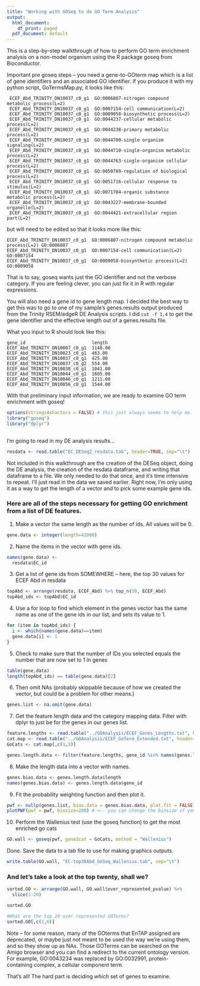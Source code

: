```yaml
---
title: "Working with GOSeq to do GO Term Analysis"
output:
  html_document:
    df_print: paged
  pdf_document: default
---
```




This is a step-by-step walkthrough of how to perform GO term enrichment analysis on a non-model organism using the R package goseq from Bioconductor. 

Important pre goseq steps -- you need a gene-to-GOterm map which is a list of gene identifiers and an associated GO identifier. If you produce it with my python script, GoTermsMap.py, it looks like this:

```
 ECEF_Abd_TRINITY_DN10037_c0_g1  GO:0006807-nitrogen compound metabolic process(L=2)
 ECEF_Abd_TRINITY_DN10037_c0_g1  GO:0007154-cell communication(L=2)
 ECEF_Abd_TRINITY_DN10037_c0_g1  GO:0009058-biosynthetic process(L=2)
 ECEF_Abd_TRINITY_DN10037_c0_g1  GO:0044237-cellular metabolic process(L=2)
 ECEF_Abd_TRINITY_DN10037_c0_g1  GO:0044238-primary metabolic process(L=2)
 ECEF_Abd_TRINITY_DN10037_c0_g1  GO:0044700-single organism signaling(L=2)
 ECEF_Abd_TRINITY_DN10037_c0_g1  GO:0044710-single-organism metabolic process(L=2)
 ECEF_Abd_TRINITY_DN10037_c0_g1  GO:0044763-single-organism cellular process(L=2)
 ECEF_Abd_TRINITY_DN10037_c0_g1  GO:0050789-regulation of biological process(L=2)
 ECEF_Abd_TRINITY_DN10037_c0_g1  GO:0051716-cellular response to stimulus(L=2)
 ECEF_Abd_TRINITY_DN10037_c0_g1  GO:0071704-organic substance metabolic process(L=2)
 ECEF_Abd_TRINITY_DN10037_c0_g1  GO:0043227-membrane-bounded organelle(L=2)
 ECEF_Abd_TRINITY_DN10037_c0_g1  GO:0044421-extracellular region part(L=2)
```
 
 but will need to be edited so that it looks more like this:
 
```
ECEF_Abd_TRINITY_DN10037_c0_g1  GO:0006807-nitrogen compound metabolic process(L=2) GO:0006807
ECEF_Abd_TRINITY_DN10037_c0_g1  GO:0007154-cell communication(L=2)                  GO:0007154
ECEF_Abd_TRINITY_DN10037_c0_g1  GO:0009058-biosynthetic process(L=2)                GO:0009058

```
That is to say, goseq wants just the GO identifier and not the verbose category. If you are feeling clever, you can just fix it in R with regular expressions. 

You will also need a gene id to gene length map. I decided the best way to get this was to go to one of my sample's genes.results output produced from the Trinity RSEM/edgeR DE Analysis scripts. I did `cut -f 1,4` to get the gene identifier and the effective length out of a genes.results file. 

What you input to R should look like this:

```
gene_id                         length
ECEF_Abd_TRINITY_DN10007_c0_g1  1148.00
ECEF_Abd_TRINITY_DN10023_c0_g1  463.00
ECEF_Abd_TRINITY_DN10037_c0_g1  425.00
ECEF_Abd_TRINITY_DN10037_c0_g2  554.00
ECEF_Abd_TRINITY_DN10038_c0_g1  1041.00
ECEF_Abd_TRINITY_DN10044_c0_g1  1605.00
ECEF_Abd_TRINITY_DN10046_c0_g1  1211.00
ECEF_Abd_TRINITY_DN10056_c0_g1  1544.00
```

With that preliminary input information, we are ready to examine GO term enrichment with goseq!

```r
options(stringsAsFactors = FALSE) # this just always seems to help me. 
library("goseq")
library("dplyr")
 

```


I'm going to read in my DE analysis results...

```r


resdata <- read.table("EC_DESeq2_resdata.tab", header=TRUE, sep="\t")

```

Not included in this walkthrough are the creation of the DESeq object, doing the DE analysis, the creation of the resdata dataframe, and writing that dataframe to a file. We only needed to do that once, and it's time intensive to repeat. I'll just read in the data we saved earlier. Right now, I'm only using it as a way to get the length of a vector and to pick some example gene ids.


### Here are all of the steps necessary for getting GO enrichment from a list of DE features. 


1) Make a vector the same length as the number of ids. All values will be 0. 

```r
gene.data <- integer(length=41000)
```

2) Name the items in the vector with gene ids. 

```r
names(gene.data) <- 
  resdata$EC_id
```

3) Get a list of gene ids from SOMEWHERE -- here, the top 30 values for ECEF Abd in resdata

```r
topAbd <- arrange(resdata, ECEF_Abd) %>% top_n(30, ECEF_Abd)
topAbd_ids <- topAbd$EC_id
```

4) Use a for loop to find which element in the genes vector has the same name as one of the 
 gene ids in our list, and sets its value to 1. 

```r
for (item in topAbd_ids) {
  i <- which(names(gene.data)==item)
  gene.data[i] <- 1
}
```

5) Check to make sure that the number of IDs you selected equals the number that are now set to 1 in genes

```r
table(gene.data)
length(topAbd_ids) == table(gene.data)[2]
```

6) Then omit NAs (probably skippable because of how we created the vector, but could be a problem for other means.)

```r
genes.list <- na.omit(gene.data)
```

7) Get the feature length data and the category mapping data. Filter with dplyr to just be for the genes in our genes list.

```r
feature.lengths <- read.table("../GOAnalysis/ECEF_Genes_Lengths.txt", header=TRUE, sep="\t")
cat.map <- read.table("../GOAnalysis/ECEF_GoTerm_Extended.txt", header=FALSE, sep="\t")
GoCats <- cat.map[,c(1,3)]

genes.length.data <- filter(feature.lengths, gene_id %in% names(genes.list))
```

8) Make the length data into a vector with names.

```r
genes.bias.data <- genes.length.data$length
names(genes.bias.data) <- genes.length.data$gene_id
```

9) Fit the probability weighting function and then plot it. 

```r
pwf <- nullp(genes.list, bias.data = genes.bias.data, plot.fit = FALSE)
plotPWF(pwf = pwf, binsize=200) # <-- you can change the binsize if you like, bins of 200 genes seems good to me. 
```

10) Perform the Wallenius test (use the goseq function) to get the most enriched go cats

```r
GO.wall <- goseq(pwf, gene2cat = GoCats, method = "Wallenius")
```

Done. Save the data to a tab file to use for making graphics outputs. 

```r
write.table(GO.wall, "EC-top30Abd_GoSeq_Wallenius.tab", sep="\t")

```

### And let's take a look at the top twenty, shall we? 

```r
sorted.GO <- arrange(GO.wall, GO.wall$over_represented_pvalue) %>% 
  slice(1:20)

sorted.GO

#What are the top 20 over represented GOTerms?
sorted.GO[,c(1,6)]

```

Note -- for some reason, many of the GOterms that EnTAP assigned are deprecated, or maybe just not meant to be used the way we're using them, and so they show up as NAs. Those GOTerms can be searched on the Amigo browser and you can find a redirect to the current ontology version. For example, GO:0043234 was replaced by GO:0032991, protein-containing complex, a cellular component term. 


That's all! The hard part is deciding *which* set of genes to examine. 


